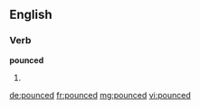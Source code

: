 ==English==

===Verb===
'''pounced'''

# {{past of|pounce}}

[[de:pounced]]
[[fr:pounced]]
[[mg:pounced]]
[[vi:pounced]]